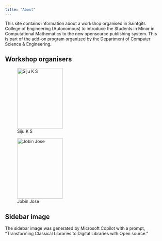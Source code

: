 ```yaml
---
title: "About"
---
```


This site contains information about a workshop organised in Saintgits College of Engineering (Autonomous) to introduce the Students in Minor in Computational Mathematics to the new opensource publishing system. This is part of the add-on program organized by the Department of Computer Science & Engineering.

## Workshop organisers

::: {layout-ncol=2}
![Siju K S](images/siju.jpg){fig-align="left" width=150px
height=200px}

![Jobin Jose](images/jobin.jpg){fig-align="left"  width=150px
height=200px}
:::

## Sidebar image

The sidebar image was generated by Microsoft Copilot with a prompt, "Transforming Classical Libraries to Digital Libraries with Open source."